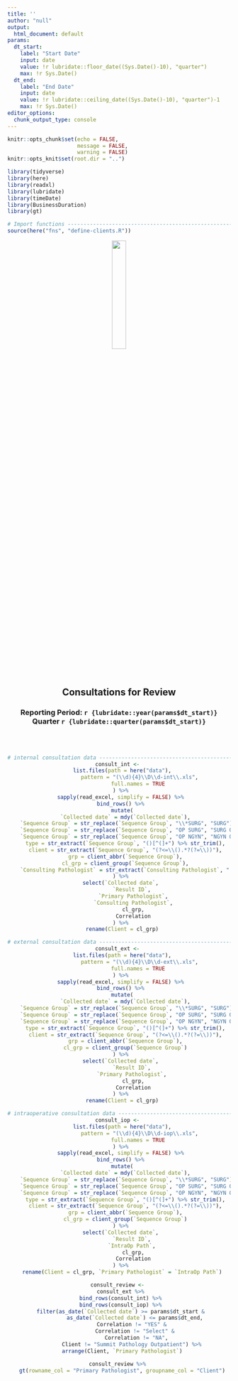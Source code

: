 ```yaml
---
title: ''
author: "null"
output:
  html_document: default
params:
  dt_start:
    label: "Start Date"
    input: date
    value: !r lubridate::floor_date((Sys.Date()-10), "quarter")
    max: !r Sys.Date()
  dt_end: 
    label: "End Date"
    input: date
    value: !r lubridate::ceiling_date((Sys.Date()-10), "quarter")-1
    max: !r Sys.Date()
editor_options:
  chunk_output_type: console
---
```


```r
knitr::opts_chunk$set(echo = FALSE,
                      message = FALSE,
                      warning = FALSE)
knitr::opts_knit$set(root.dir = "..")
```

```r
library(tidyverse)
library(here)
library(readxl)
library(lubridate)
library(timeDate)
library(BusinessDuration)
library(gt)

# Import functions --------------------------------------------------------
source(here("fns", "define-clients.R"))
```

<div align="center"> 

![](sp-logo.png){width=25%}

## Consultations for Review

### Reporting Period: `r {lubridate::year(params$dt_start)}` Quarter `r {lubridate::quarter(params$dt_start)}` 

<br><br>

```r
# internal consultation data ----------------------------------------------
consult_int <- 
  list.files(path = here("data"),
             pattern = "(\\d){4}\\D\\d-int\\.xls",
             full.names = TRUE 
  ) %>% 
  sapply(read_excel, simplify = FALSE) %>% 
  bind_rows() %>% 
  mutate(
    `Collected date` = mdy(`Collected date`),
    `Sequence Group` = str_replace(`Sequence Group`, "\\*SURG", "SURG"),
    `Sequence Group` = str_replace(`Sequence Group`, "OP SURG", "SURG OP"),
    `Sequence Group` = str_replace(`Sequence Group`, "OP NGYN", "NGYN OP"),
    type = str_extract(`Sequence Group`, "()[^(]+") %>% str_trim(),
    client = str_extract(`Sequence Group`, "(?<=\\().*?(?=\\))"),
    grp = client_abbr(`Sequence Group`),
    cl_grp = client_group(`Sequence Group`),
    `Consulting Pathologist` = str_extract(`Consulting Pathologist`, ".+?(?=,)")
  ) %>% 
  select(`Collected date`, 
         `Result ID`, 
         `Primary Pathologist`,
         `Consulting Pathologist`,
         cl_grp,
         Correlation
  ) %>% 
  rename(Client = cl_grp)

# external consultation data ----------------------------------------------
consult_ext <- 
  list.files(path = here("data"),
             pattern = "(\\d){4}\\D\\d-ext\\.xls",
             full.names = TRUE 
  ) %>% 
  sapply(read_excel, simplify = FALSE) %>% 
  bind_rows() %>% 
  mutate(
    `Collected date` = mdy(`Collected date`),
    `Sequence Group` = str_replace(`Sequence Group`, "\\*SURG", "SURG"),
    `Sequence Group` = str_replace(`Sequence Group`, "OP SURG", "SURG OP"),
    `Sequence Group` = str_replace(`Sequence Group`, "OP NGYN", "NGYN OP"),
    type = str_extract(`Sequence Group`, "()[^(]+") %>% str_trim(),
    client = str_extract(`Sequence Group`, "(?<=\\().*?(?=\\))"),
    grp = client_abbr(`Sequence Group`),
    cl_grp = client_group(`Sequence Group`)
  ) %>% 
  select(`Collected date`, 
         `Result ID`, 
         `Primary Pathologist`, 
         cl_grp,
         Correlation
  ) %>% 
  rename(Client = cl_grp)

# intraoperative consultation data ----------------------------------------
consult_iop <- 
  list.files(path = here("data"),
             pattern = "(\\d){4}\\D\\d-iop\\.xls",
             full.names = TRUE 
  ) %>% 
  sapply(read_excel, simplify = FALSE) %>% 
  bind_rows() %>% 
  mutate(
    `Collected date` = mdy(`Collected date`),
    `Sequence Group` = str_replace(`Sequence Group`, "\\*SURG", "SURG"),
    `Sequence Group` = str_replace(`Sequence Group`, "OP SURG", "SURG OP"),
    `Sequence Group` = str_replace(`Sequence Group`, "OP NGYN", "NGYN OP"),
    type = str_extract(`Sequence Group`, "()[^(]+") %>% str_trim(),
    client = str_extract(`Sequence Group`, "(?<=\\().*?(?=\\))"),
    grp = client_abbr(`Sequence Group`),
    cl_grp = client_group(`Sequence Group`)
  ) %>% 
  select(`Collected date`, 
         `Result ID`, 
         `IntraOp Path`, 
         cl_grp,
         Correlation
  ) %>% 
  rename(Client = cl_grp, `Primary Pathologist` = `IntraOp Path`)

```

```r
consult_review <- 
  consult_ext %>% 
  bind_rows(consult_int) %>% 
  bind_rows(consult_iop) %>% 
  filter(as_date(`Collected date`) >= params$dt_start & 
           as_date(`Collected date`) <= params$dt_end, 
         Correlation != "YES" & 
           Correlation != "Select" & 
           Correlation != "NA",
         Client != "Summit Pathology Outpatient") %>% 
  arrange(Client, `Primary Pathologist`)
```

```r
consult_review %>% 
  gt(rowname_col = "Primary Pathologist", groupname_col = "Client")
```


